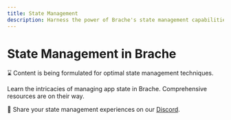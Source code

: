 ```yaml
---
title: State Management
description: Harness the power of Brache's state management capabilities.
---
```


# State Management in Brache

⌛ Content is being formulated for optimal state management techniques.

Learn the intricacies of managing app state in Brache. Comprehensive resources are on their way.

🚀 Share your state management experiences on our [Discord](https://discord.gg/YOUR_DISCORD_LINK).
